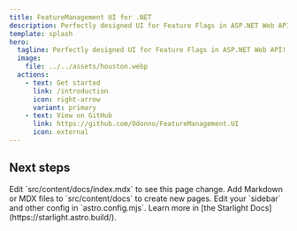 ```yaml
---
title: FeatureManagement UI for .NET
description: Perfectly designed UI for Feature Flags in ASP.NET Web API
template: splash
hero:
  tagline: Perfectly designed UI for Feature Flags in ASP.NET Web API!
  image:
    file: ../../assets/houston.webp
  actions:
    - text: Get started
      link: /introduction
      icon: right-arrow
      variant: primary
    - text: View on GitHub
      link: https://github.com/Odonno/FeatureManagement.UI
      icon: external
---
```



## Next steps

<CardGrid stagger>
  <Card title="Update content" icon="pencil">
    Edit `src/content/docs/index.mdx` to see this page change.
  </Card>
  <Card title="Add new content" icon="add-document">
    Add Markdown or MDX files to `src/content/docs` to create new pages.
  </Card>
  <Card title="Configure your site" icon="setting">
    Edit your `sidebar` and other config in `astro.config.mjs`.
  </Card>
  <Card title="Read the docs" icon="open-book">
    Learn more in [the Starlight Docs](https://starlight.astro.build/).
  </Card>
</CardGrid>
